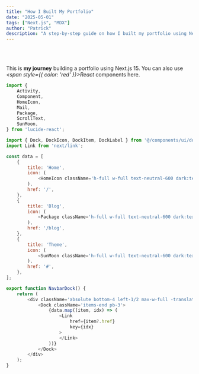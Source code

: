 ```yaml
---
title: "How I Built My Portfolio"
date: "2025-05-01"
tags: ["Next.js", "MDX"]
author: "Patrick"
description: "A step-by-step guide on how I built my portfolio using Next.js 15 and MDX."
---
```


<br></br>

This is **my journey** building a portfolio using Next.js 15. You can also use *<span style={{ color: 'red' }}>React</span>* components here.

``` javascript
import {
    Activity,
    Component,
    HomeIcon,
    Mail,
    Package,
    ScrollText,
    SunMoon,
} from 'lucide-react';

import { Dock, DockIcon, DockItem, DockLabel } from '@/components/ui/dock';
import Link from 'next/link';

const data = [
    {
        title: 'Home',
        icon: (
            <HomeIcon className='h-full w-full text-neutral-600 dark:text-neutral-300' />
        ),
        href: '/',
    },
    {
        title: 'Blog',
        icon: (
            <Package className='h-full w-full text-neutral-600 dark:text-neutral-300' />
        ),
        href: '/blog',
    },
    {
        title: 'Theme',
        icon: (
            <SunMoon className='h-full w-full text-neutral-600 dark:text-neutral-300' />
        ),
        href: '#',
    },
];

export function NavbarDock() {
    return (
        <div className='absolute bottom-4 left-1/2 max-w-full -translate-x-1/2'>
            <Dock className='items-end pb-3'>
                {data.map((item, idx) => (
                    <Link
                        href={item?.href}
                        key={idx}
                    >
                    </Link>
                ))}
            </Dock>
        </div>
    );
}


```


